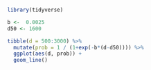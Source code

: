 
```r
library(tidyverse)

b <-  0.0025
d50 <- 1600

tibble(d = 500:3000) %>% 
  mutate(prob = 1 / (1+exp(-b*(d-d50)))) %>% 
  ggplot(aes(d, prob)) +
  geom_line()
```
